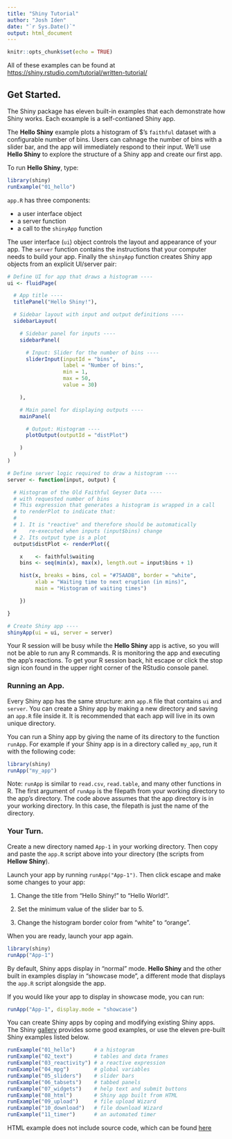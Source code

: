 ```yaml
---
title: "Shiny Tutorial"
author: "Josh Iden"
date: "`r Sys.Date()`"
output: html_document
---
```


```r
knitr::opts_chunk$set(echo = TRUE)
```

All of these examples can be found at <https://shiny.rstudio.com/tutorial/written-tutorial/>

## Get Started.

The Shiny package has eleven built-in examples that each demonstrate how Shiny works. Each exxample is a self-contianed Shiny app.

The **Hello Shiny** example plots a histogram of \$'s `faithful` dataset with a configurable number of bins. Users can cahnage the number of bins with a slider bar, and the app will immediately respond to their input. We'll use **Hello Shiny** to explore the structure of a Shiny app and create our first app.

To run **Hello Shiny**, type:

```r
library(shiny)
runExample("01_hello")
```

`app.R` has three components:

-   a user interface object
-   a server function
-   a call to the `shinyApp` function

The user interface (`ui`) object controls the layout and appearance of your app. The `server` function contains the instructions that your computer needs to build your app. Finally the `shinyApp` function creates Shiny app objects from an explicit UI/server pair:

```r
# Define UI for app that draws a histogram ----
ui <- fluidPage(

  # App title ----
  titlePanel("Hello Shiny!"),

  # Sidebar layout with input and output definitions ----
  sidebarLayout(

    # Sidebar panel for inputs ----
    sidebarPanel(

      # Input: Slider for the number of bins ----
      sliderInput(inputId = "bins",
                  label = "Number of bins:",
                  min = 1,
                  max = 50,
                  value = 30)

    ),

    # Main panel for displaying outputs ----
    mainPanel(

      # Output: Histogram ----
      plotOutput(outputId = "distPlot")

    )
  )
)

# Define server logic required to draw a histogram ----
server <- function(input, output) {

  # Histogram of the Old Faithful Geyser Data ----
  # with requested number of bins
  # This expression that generates a histogram is wrapped in a call
  # to renderPlot to indicate that:
  #
  # 1. It is "reactive" and therefore should be automatically
  #    re-executed when inputs (input$bins) change
  # 2. Its output type is a plot
  output$distPlot <- renderPlot({

    x    <- faithful$waiting
    bins <- seq(min(x), max(x), length.out = input$bins + 1)

    hist(x, breaks = bins, col = "#75AADB", border = "white",
         xlab = "Waiting time to next eruption (in mins)",
         main = "Histogram of waiting times")

    })

}

# Create Shiny app ----
shinyApp(ui = ui, server = server)
```

Your R session will be busy while the **Hello Shiny** app is active, so you will not be able to run any R commands. R is monitoring the app and executing the app's reactions. To get your R session back, hit escape or click the stop sign icon found in the upper right corner of the RStudio console panel.

### Running an App.

Every Shiny app has the same structure: ann `app.R` file that contains `ui` and `server`. You can create a Shiny app by making a new directory and saving an `app.R` file inside it. It is recommended that each app will live in its own unique directory.

You can run a Shiny app by giving the name of its directory to the function `runApp`. For example if your Shiny app is in a directory called `my_app`, run it with the following code:

```r
library(shiny)
runApp("my_app")
```

Note: `runApp` is similar to `read.csv`, `read.table`, and many other functions in R. The first argument of `runApp` is the filepath from your working directory to the app's directory. The code above assumes that the app directory is in your working directory. In this case, the filepath is just the name of the directory.

### Your Turn.

Create a new directory named `App-1` in your working directory. Then copy and paste the `app.R` script above into your directory (the scripts from **Hellow Shiny**).

Launch your app by running `runApp("App-1")`. Then click escape and make some changes to your app:

1.  Change the title from "Hello Shiny!" to "Hello World!".

2.  Set the minimum value of the slider bar to 5.

3.  Change the histogram border color from "white" to "orange".

When you are ready, launch your app again.

```r
library(shiny)
runApp("App-1")
```

By default, Shiny apps display in "normal" mode. **Hello Shiny** and the other built in examples display in "showcase mode", a different mode that displays the `app.R` script alongside the app.

If you would like your app to display in showcase mode, you can run:

```r
runApp("App-1", display.mode = "showcase")
```

You can create Shiny apps by coping and modifying existing Shiny apps. The Shiny [gallery](https://shiny.rstudio.com/gallery) provides some good examples, or use the eleven pre-built Shiny examples listed below.

```r
runExample("01_hello")      # a histogram
runExample("02_text")       # tables and data frames
runExample("03_reactivity") # a reactive expression 
runExample("04_mpg")        # global variables 
runExample("05_sliders")    # slider bars
runExample("06_tabsets")    # tabbed panels 
runExample("07_widgets")    # help text and submit buttons 
runExample("08_html")       # Shiny app built from HTML 
runExample("09_upload")     # file upload Wizard 
runExample("10_download")   # file download Wizard 
runExample("11_timer")      # an automated timer
```

HTML example does not include source code, which can be found [here](https://shiny.rstudio.com/articles/html-ui.html)